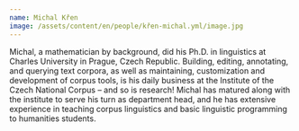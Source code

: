 ```yaml
---
name: Michal Křen
image: /assets/content/en/people/křen-michal.yml/image.jpg
---
```

Michal, a mathematician by background, did his Ph.D. in linguistics at Charles University in Prague, Czech Republic.  Building, editing, annotating, and querying text corpora, as well as maintaining, customization and development of corpus tools, is his daily business at the Institute of the Czech National Corpus – and so is research!  Michal has matured along with the institute to serve his turn as department head, and he has extensive experience in teaching corpus linguistics and basic linguistic programming to humanities students.

